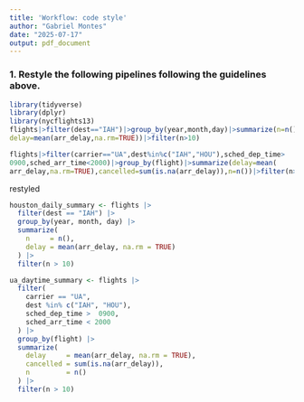 ```yaml
---
title: 'Workflow: code style'
author: "Gabriel Montes"
date: "2025-07-17"
output: pdf_document
---
```


### 1. Restyle the following pipelines following the guidelines above.

```r
library(tidyverse)
library(dplyr)
library(nycflights13)
flights|>filter(dest=="IAH")|>group_by(year,month,day)|>summarize(n=n(),
delay=mean(arr_delay,na.rm=TRUE))|>filter(n>10)

flights|>filter(carrier=="UA",dest%in%c("IAH","HOU"),sched_dep_time>
0900,sched_arr_time<2000)|>group_by(flight)|>summarize(delay=mean(
arr_delay,na.rm=TRUE),cancelled=sum(is.na(arr_delay)),n=n())|>filter(n>10)
```

restyled

```r
houston_daily_summary <- flights |> 
  filter(dest == "IAH") |> 
  group_by(year, month, day) |> 
  summarize(
    n     = n(),
    delay = mean(arr_delay, na.rm = TRUE)
  ) |> 
  filter(n > 10)
```

```r
ua_daytime_summary <- flights |> 
  filter(
    carrier == "UA", 
    dest %in% c("IAH", "HOU"), 
    sched_dep_time >  0900, 
    sched_arr_time < 2000
  ) |> 
  group_by(flight) |> 
  summarize(
    delay     = mean(arr_delay, na.rm = TRUE),
    cancelled = sum(is.na(arr_delay)),
    n         = n()
  ) |> 
  filter(n > 10)

```